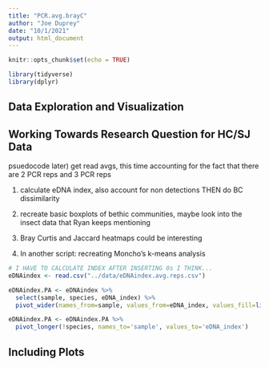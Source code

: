 ```yaml
---
title: "PCR.avg.brayC"
author: "Joe Duprey"
date: "10/1/2021"
output: html_document
---
```


```r
knitr::opts_chunk$set(echo = TRUE)

library(tidyverse)
library(dplyr)
```

## Data Exploration and Visualization 
## Working Towards Research Question for HC/SJ Data

psuedocode 
later) get read avgs, this time accounting for the fact that there are 2 PCR reps
and 3 PCR reps

1) calculate eDNA index, also account for non detections THEN do BC dissimilarity

2) recreate basic boxplots of bethic communities, maybe look into the insect
data that Ryan keeps mentioning

3) Bray Curtis and Jaccard heatmaps could be interesting 

4) In another script: recreating Moncho's k-means analysis 

```r
# I HAVE TO CALCULATE INDEX AFTER INSERTING 0s I THINK... 
eDNAindex <- read.csv("../data/eDNAindex.avg.reps.csv")

eDNAindex.PA <- eDNAindex %>%
  select(sample, species, eDNA_index) %>%
  pivot_wider(names_from=sample, values_from=eDNA_index, values_fill=list(eDNA_index=0))

eDNAindex.PA <- eDNAindex.PA %>%  
  pivot_longer(!species, names_to='sample', values_to='eDNA_index') 
```

## Including Plots